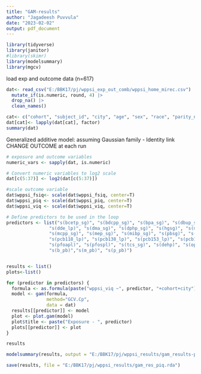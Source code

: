 ```yaml
---
title: "GAM-results"
author: "Jagadeesh Puvvula"
date: "2023-02-02"
output: pdf_document
---
```


```r
library(tidyverse)
library(janitor)
#library(skimr)
library(modelsummary)
library(mgcv)
```

load exp and outcome data (n=617)
```r
dat<- read_csv("E:/BBK17/pj/wppsi_exp_out_comb/wppsi_home_mirec.csv") |>
  mutate_if(is.numeric, round, 4) |>
  drop_na() |>
  clean_names()

cat<- c("cohort", "subject_id", "city", "age", "sex", "race", "parity_n", "mom_edu")
dat[cat]<- lapply(dat[cat], factor)
summary(dat)
```


Generalized additive model: assuming Gaussian family - Identity link
CHANGE OUTCOME at each run

```r
# exposure and outcome variables
numeric_vars <- sapply(dat, is.numeric)

# Convert numeric variables to log2 scale
dat[c(5:37)] <- log2(dat[c(5:37)])

#scale outcome variable
dat$wppsi_fsiq<- scale(dat$wppsi_fsiq, center=T)
dat$wppsi_piq <- scale(dat$wppsi_piq, center=T)
dat$wppsi_viq <- scale(dat$wppsi_viq, center=T)

# Define predictors to be used in the loop
predictors <- list("s(bcetp_sg)", "s(bdcpp_sg)", "s(bpa_sg)", "s(dbup_sg)", 
                "s(dde_lp)", "s(dma_sg)", "s(dphp_sg)", "s(hgsg)", "s(mbp_sg)", "s(mbzp_sg)", 
                "s(mcpp_sg)", "s(mep_sg)", "s(mibp_sg)", "s(pbsg)", "s(pbde47_lp)",
                "s(pcb118_lp)", "s(pcb138_lp)", "s(pcb153_lp)", "s(pcb180_lp)", "s(pf_hx_spl)", 
                "s(pfoapl)", "s(pfospl)", "s(tcs_sg)", "s(dehp)", "s(op_de)", "s(op_dm)",
                "s(b_pb)","s(m_pb)", "s(p_pb)")


results <- list()
plots<-list()

for (predictor in predictors) {
  formula <- as.formula(paste("wppsi_viq ~", predictor, "+cohort+city"))
  model <- gam(formula,
               method="GCV.Cp",
               data = dat)
  results[[predictor]] <- model
  plot <- plot.gam(model)
  plot$title <- paste("Exposure - ", predictor)
  plots[[predictor]] <- plot
}

results

modelsummary(results, output = "E:/BBK17/pj/wppsi_results/gam_results-piq.csv")

save(results, file = "E:/BBK17/pj/wppsi_results/gam_res_piq.rda")
```
